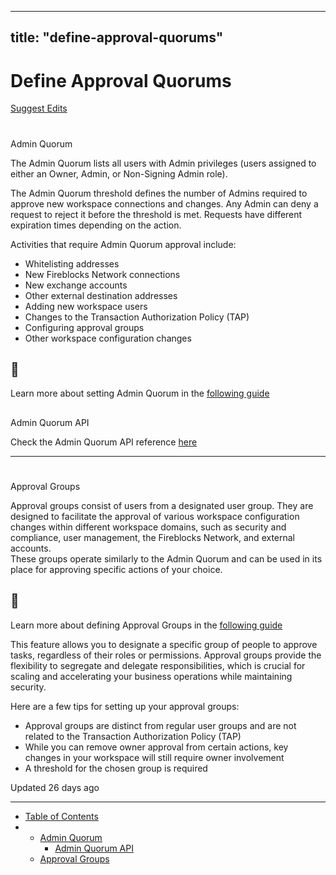 ---
  title: "define-approval-quorums"
  ---
  
  # Define Approval Quorums

[Suggest Edits](/edit/define-approval-quorums)

# 

Admin Quorum

[](#admin-quorum)

The Admin Quorum lists all users with Admin privileges (users assigned to either an Owner, Admin, or Non-Signing Admin role).

The Admin Quorum threshold defines the number of Admins required to approve new workspace connections and changes. Any Admin can deny a request to reject it before the threshold is met. Requests have different expiration times depending on the action.

Activities that require Admin Quorum approval include:

*   Whitelisting addresses
*   New Fireblocks Network connections
*   New exchange accounts
*   Other external destination addresses
*   Adding new workspace users
*   Changes to the Transaction Authorization Policy (TAP)
*   Configuring approval groups
*   Other workspace configuration changes

<Info>

## 📘

Learn more about setting Admin Quorum in the [following guide](https://support.fireblocks.io/hc/en-us/articles/360017665119-Admin-Quorum)



</Info>

## 

Admin Quorum API

[](#admin-quorum-api)

Check the Admin Quorum API reference [here](/reference/setadminquorumthreshold)

* * *

# 

Approval Groups

[](#approval-groups)

Approval groups consist of users from a designated user group. They are designed to facilitate the approval of various workspace configuration changes within different workspace domains, such as security and compliance, user management, the Fireblocks Network, and external accounts.  
These groups operate similarly to the Admin Quorum and can be used in its place for approving specific actions of your choice.

<Info>

## 📘

Learn more about defining Approval Groups in the [following guide](https://support.fireblocks.io/hc/en-us/articles/11500062124188-Approval-groups)



</Info>

This feature allows you to designate a specific group of people to approve tasks, regardless of their roles or permissions. Approval groups provide the flexibility to segregate and delegate responsibilities, which is crucial for scaling and accelerating your business operations while maintaining security.

Here are a few tips for setting up your approval groups:

*   Approval groups are distinct from regular user groups and are not related to the Transaction Authorization Policy (TAP)
*   While you can remove owner approval from certain actions, key changes in your workspace will still require owner involvement
*   A threshold for the chosen group is required

Updated 26 days ago

* * *

*   [Table of Contents](#)
*   *   [Admin Quorum](#admin-quorum)
        *   [Admin Quorum API](#admin-quorum-api)
    *   [Approval Groups](#approval-groups)